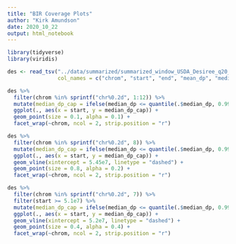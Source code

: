 ```yaml
---
title: "BIR Coverage Plots"
author: "Kirk Amundson"
date: 2020_10_22
output: html_notebook
---
```


```r
library(tidyverse)
library(viridis)
```

```r
des <- read_tsv("../data/summarized/summarized_window_USDA_Desiree_q20_depth.bed",
                col_names = c("chrom", "start", "end", "mean_dp", "median_dp"))
```

```r
des %>% 
  filter(chrom %in% sprintf("chr%0.2d", 1:12)) %>% 
  mutate(median_dp_cap = ifelse(median_dp <= quantile(.$median_dp, 0.99), as.numeric(median_dp), NA)) %>% 
  ggplot(., aes(x = start, y = median_dp_cap)) +
  geom_point(size = 0.1, alpha = 0.1) +
  facet_wrap(~chrom, ncol = 2, strip.position = "r")
```

```r
des %>% 
  filter(chrom %in% sprintf("chr%0.2d", 8)) %>% 
  mutate(median_dp_cap = ifelse(median_dp <= quantile(.$median_dp, 0.99), as.numeric(median_dp), NA)) %>% 
  ggplot(., aes(x = start, y = median_dp_cap)) +
  geom_vline(xintercept = 5.45e7, linetype = "dashed") +
  geom_point(size = 0.8, alpha = 0.2) +
  facet_wrap(~chrom, ncol = 2, strip.position = "r")
```

```r
des %>% 
  filter(chrom %in% sprintf("chr%0.2d", 7)) %>% 
  filter(start >= 5.1e7) %>% 
  mutate(median_dp_cap = ifelse(median_dp <= quantile(.$median_dp, 0.99), as.numeric(median_dp), NA)) %>% 
  ggplot(., aes(x = start, y = median_dp_cap)) +
  geom_vline(xintercept = 5.2e7, linetype = "dashed") +
  geom_point(size = 0.4, alpha = 0.4) +
  facet_wrap(~chrom, ncol = 2, strip.position = "r")
```

